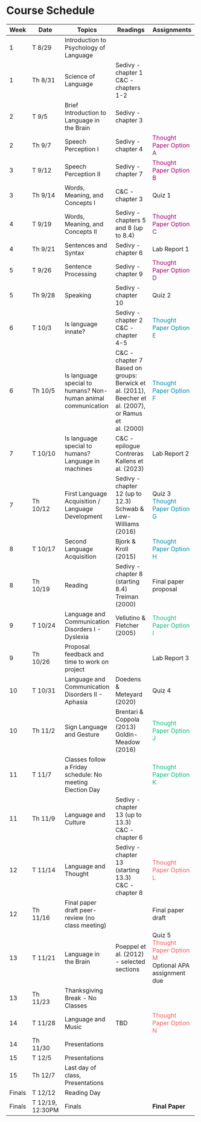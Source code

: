 # Course Schedule {.unnumbered}

+--------+------------------+-----------------------------------------------------------------+-------------------------------------------------------------------------------------------------------------+----------------------------------------------------------------------------------------------+
| Week   | Date             | Topics                                                          | Readings                                                                                                    | Assignments                                                                                  |
+========+==================+=================================================================+=============================================================================================================+==============================================================================================+
| 1      | T 8/29           | Introduction to Psychology of Language                          |                                                                                                             |                                                                                              |
+--------+------------------+-----------------------------------------------------------------+-------------------------------------------------------------------------------------------------------------+----------------------------------------------------------------------------------------------+
| 1      | Th 8/31          | Science of Language                                             | Sedivy - chapter 1<br /> C&C - chapters 1-2                                                                 |                                                                                              |
+--------+------------------+-----------------------------------------------------------------+-------------------------------------------------------------------------------------------------------------+----------------------------------------------------------------------------------------------+
| 2      | T 9/5            | Brief Introduction to Language in the Brain                     | Sedivy - chapter 3                                                                                          |                                                                                              |
+--------+------------------+-----------------------------------------------------------------+-------------------------------------------------------------------------------------------------------------+----------------------------------------------------------------------------------------------+
| 2      | Th 9/7           | Speech Perception I                                             | Sedivy - chapter 4                                                                                          | [Thought Paper Option A]{style="color:#A4036F"}                                              |
+--------+------------------+-----------------------------------------------------------------+-------------------------------------------------------------------------------------------------------------+----------------------------------------------------------------------------------------------+
| 3      | T 9/12           | Speech Perception II                                            | Sedivy - chapter 7                                                                                          | [Thought Paper Option B]{style="color:#A4036F"}                                              |
+--------+------------------+-----------------------------------------------------------------+-------------------------------------------------------------------------------------------------------------+----------------------------------------------------------------------------------------------+
| 3      | Th 9/14          | Words, Meaning, and Concepts I                                  | C&C - chapter 3                                                                                             | Quiz 1                                                                                       |
+--------+------------------+-----------------------------------------------------------------+-------------------------------------------------------------------------------------------------------------+----------------------------------------------------------------------------------------------+
| 4      | T 9/19           | Words, Meaning, and Concepts II                                 | Sedivy - chapters 5 and 8 (up to 8.4)                                                                       | [Thought Paper Option C]{style="color:#A4036F"}                                              |
+--------+------------------+-----------------------------------------------------------------+-------------------------------------------------------------------------------------------------------------+----------------------------------------------------------------------------------------------+
| 4      | Th 9/21          | Sentences and Syntax                                            | Sedivy - chapter 6                                                                                          | Lab Report 1                                                                                 |
+--------+------------------+-----------------------------------------------------------------+-------------------------------------------------------------------------------------------------------------+----------------------------------------------------------------------------------------------+
| 5      | T 9/26           | Sentence Processing                                             | Sedivy - chapter 9                                                                                          | [Thought Paper Option D]{style="color:#A4036F"}                                              |
+--------+------------------+-----------------------------------------------------------------+-------------------------------------------------------------------------------------------------------------+----------------------------------------------------------------------------------------------+
| 5      | Th 9/28          | Speaking                                                        | Sedivy - chapter 10                                                                                         | Quiz 2                                                                                       |
+--------+------------------+-----------------------------------------------------------------+-------------------------------------------------------------------------------------------------------------+----------------------------------------------------------------------------------------------+
| 6      | T 10/3           | Is language innate?                                             | Sedivy - chapter 2<br /> C&C - chapter 4-5                                                                  | [Thought Paper Option E]{style="color:#048BA8"}                                              |
+--------+------------------+-----------------------------------------------------------------+-------------------------------------------------------------------------------------------------------------+----------------------------------------------------------------------------------------------+
| 6      | Th 10/5          | Is language special to humans? Non-human animal communication   | C&C - chapter 7<br /> Based on groups: Berwick et al. (2011), Beecher et al. (2007), or Ramus et al. (2000) | [Thought Paper Option F]{style="color:#048BA8"}                                              |
+--------+------------------+-----------------------------------------------------------------+-------------------------------------------------------------------------------------------------------------+----------------------------------------------------------------------------------------------+
| 7      | T 10/10          | Is language special to humans? Language in machines             | C&C - epilogue<br /> Contreras Kallens et al. (2023)                                                        | Lab Report 2                                                                                 |
+--------+------------------+-----------------------------------------------------------------+-------------------------------------------------------------------------------------------------------------+----------------------------------------------------------------------------------------------+
| 7      | Th 10/12         | First Language Acquisition / Language Development               | Sedivy - chapter 12 (up to 12.3) <br /> Schwab & Lew-Williams (2016)                                        | Quiz 3 <br /> [Thought Paper Option G]{style="color:#048BA8"}                                |
+--------+------------------+-----------------------------------------------------------------+-------------------------------------------------------------------------------------------------------------+----------------------------------------------------------------------------------------------+
| 8      | T 10/17          | Second Language Acquisition                                     | Bjork & Kroll (2015)                                                                                        | [Thought Paper Option H]{style="color:#048BA8"}                                              |
+--------+------------------+-----------------------------------------------------------------+-------------------------------------------------------------------------------------------------------------+----------------------------------------------------------------------------------------------+
| 8      | Th 10/19         | Reading                                                         | Sedivy - chapter 8 (starting 8.4)<br /> Treiman (2000)                                                      | Final paper proposal                                                                         |
+--------+------------------+-----------------------------------------------------------------+-------------------------------------------------------------------------------------------------------------+----------------------------------------------------------------------------------------------+
| 9      | T 10/24          | Language and Communication Disorders I - Dyslexia               | Vellutino & Fletcher (2005)                                                                                 | [Thought Paper Option I]{style="color:#12BA7C"}                                              |
+--------+------------------+-----------------------------------------------------------------+-------------------------------------------------------------------------------------------------------------+----------------------------------------------------------------------------------------------+
| 9      | Th 10/26         | Proposal feedback and time to work on project                   |                                                                                                             | Lab Report 3                                                                                 |
+--------+------------------+-----------------------------------------------------------------+-------------------------------------------------------------------------------------------------------------+----------------------------------------------------------------------------------------------+
| 10     | T 10/31          | Language and Communication Disorders II - Aphasia               | Doedens & Meteyard (2020)                                                                                   | Quiz 4                                                                                       |
+--------+------------------+-----------------------------------------------------------------+-------------------------------------------------------------------------------------------------------------+----------------------------------------------------------------------------------------------+
| 10     | Th 11/2          | Sign Language and Gesture                                       | Brentari & Coppola (2013)<br /> Goldin-Meadow (2016)                                                        | [Thought Paper Option J]{style="color:#12BA7C"}                                              |
+--------+------------------+-----------------------------------------------------------------+-------------------------------------------------------------------------------------------------------------+----------------------------------------------------------------------------------------------+
| 11     | T 11/7           | Classes follow a Friday schedule: No meeting<br /> Election Day |                                                                                                             | [Thought Paper Option K]{style="color:#12BA7C"}                                              |
+--------+------------------+-----------------------------------------------------------------+-------------------------------------------------------------------------------------------------------------+----------------------------------------------------------------------------------------------+
| 11     | Th 11/9          | Language and Culture                                            | Sedivy - chapter 13 (up to 13.3)<br /> C&C - chapter 6                                                      |                                                                                              |
+--------+------------------+-----------------------------------------------------------------+-------------------------------------------------------------------------------------------------------------+----------------------------------------------------------------------------------------------+
| 12     | T 11/14          | Language and Thought                                            | Sedivy - chapter 13 (starting 13.3)<br />C&C - chapter 8                                                    | [Thought Paper Option L]{style="color:#F05D5E"}                                              |
+--------+------------------+-----------------------------------------------------------------+-------------------------------------------------------------------------------------------------------------+----------------------------------------------------------------------------------------------+
| 12     | Th 11/16         | Final paper draft peer-review (no class meeting)                |                                                                                                             | Final paper draft                                                                            |
+--------+------------------+-----------------------------------------------------------------+-------------------------------------------------------------------------------------------------------------+----------------------------------------------------------------------------------------------+
| 13     | T 11/21          | Language in the Brain                                           | Poeppel et al. (2012) - selected sections                                                                   | Quiz 5<br />[Thought Paper Option M]{style="color:#F05D5E"}<br />Optional APA assignment due |
+--------+------------------+-----------------------------------------------------------------+-------------------------------------------------------------------------------------------------------------+----------------------------------------------------------------------------------------------+
| 13     | Th 11/23         | Thanksgiving Break - No Classes                                 |                                                                                                             |                                                                                              |
+--------+------------------+-----------------------------------------------------------------+-------------------------------------------------------------------------------------------------------------+----------------------------------------------------------------------------------------------+
| 14     | T 11/28          | Language and Music                                              | TBD                                                                                                         | [Thought Paper Option N]{style="color:#F05D5E"}                                              |
+--------+------------------+-----------------------------------------------------------------+-------------------------------------------------------------------------------------------------------------+----------------------------------------------------------------------------------------------+
| 14     | Th 11/30         | Presentations                                                   |                                                                                                             |                                                                                              |
+--------+------------------+-----------------------------------------------------------------+-------------------------------------------------------------------------------------------------------------+----------------------------------------------------------------------------------------------+
| 15     | T 12/5           | Presentations                                                   |                                                                                                             |                                                                                              |
+--------+------------------+-----------------------------------------------------------------+-------------------------------------------------------------------------------------------------------------+----------------------------------------------------------------------------------------------+
| 15     | Th 12/7          | Last day of class, Presentations                                |                                                                                                             |                                                                                              |
+--------+------------------+-----------------------------------------------------------------+-------------------------------------------------------------------------------------------------------------+----------------------------------------------------------------------------------------------+
| Finals | T 12/12          | Reading Day                                                     |                                                                                                             |                                                                                              |
+--------+------------------+-----------------------------------------------------------------+-------------------------------------------------------------------------------------------------------------+----------------------------------------------------------------------------------------------+
| Finals | T 12/19, 12:30PM | Finals                                                          |                                                                                                             | **Final Paper**                                                                              |
+--------+------------------+-----------------------------------------------------------------+-------------------------------------------------------------------------------------------------------------+----------------------------------------------------------------------------------------------+
